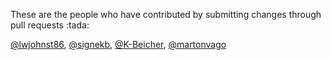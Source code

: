 These are the people who have contributed by submitting changes through pull requests :tada:


 [\@lwjohnst86](https://github.com/lwjohnst86), [\@signekb](https://github.com/signekb), [\@K-Beicher](https://github.com/K-Beicher), [\@martonvago](https://github.com/martonvago)
